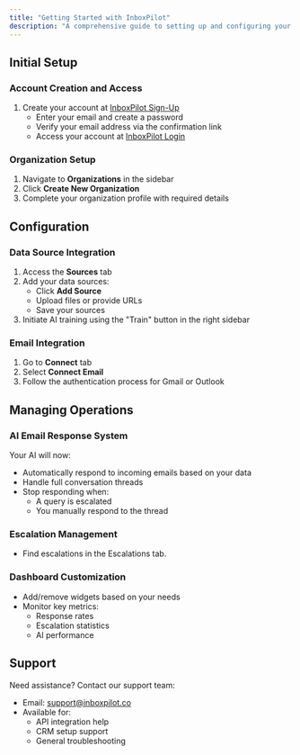 ```yaml
---
title: "Getting Started with InboxPilot"
description: "A comprehensive guide to setting up and configuring your InboxPilot dashboard"
---
```


## Initial Setup

### Account Creation and Access
1. Create your account at [InboxPilot Sign-Up](https://inboxpilot.co/signup)
   - Enter your email and create a password
   - Verify your email address via the confirmation link
   - Access your account at [InboxPilot Login](https://inboxpilot.co/login)

### Organization Setup
1. Navigate to **Organizations** in the sidebar
2. Click **Create New Organization**
3. Complete your organization profile with required details

## Configuration

### Data Source Integration
1. Access the **Sources** tab
2. Add your data sources:
   - Click **Add Source**
   - Upload files or provide URLs
   - Save your sources
3. Initiate AI training using the "Train" button in the right sidebar

### Email Integration
1. Go to **Connect** tab
2. Select **Connect Email**
3. Follow the authentication process for Gmail or Outlook

## Managing Operations

### AI Email Response System
Your AI will now:
- Automatically respond to incoming emails based on your data
- Handle full conversation threads
- Stop responding when:
  - A query is escalated
  - You manually respond to the thread

### Escalation Management
- Find escalations in the Escalations tab.

### Dashboard Customization
- Add/remove widgets based on your needs
- Monitor key metrics:
  - Response rates
  - Escalation statistics
  - AI performance

## Support

Need assistance? Contact our support team:
- Email: [support@inboxpilot.co](mailto:support@inboxpilot.co)
- Available for:
  - API integration help
  - CRM setup support
  - General troubleshooting